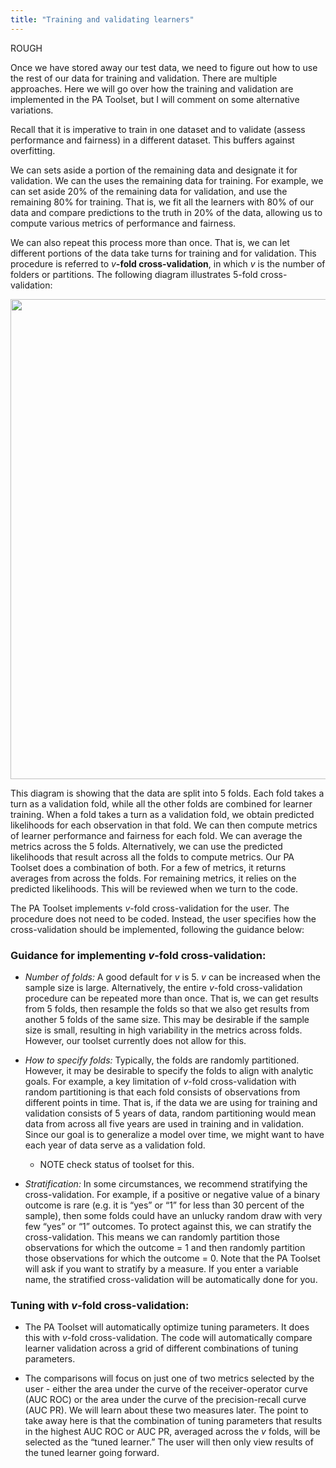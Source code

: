 ```yaml
---
title: "Training and validating learners"
---
```


ROUGH

Once we have stored away our test data, we need to figure out how to use the rest of our data for training and validation. There are multiple approaches. Here we will go over how the training and validation are implemented in the PA Toolset, but I will comment on some alternative variations.

Recall that it is imperative to train in one dataset and to validate (assess performance and fairness) in a different dataset. This buffers against overfitting.

We can sets aside a portion of the remaining data and designate it for validation. We can the uses the remaining data for training. For example, we can set aside 20% of the remaining data for validation, and use the remaining 80% for training. That is, we fit all the learners with 80% of our data and compare predictions to the truth in 20% of the data, allowing us to compute various metrics of performance and fairness.

We can also repeat this process more than once. That is, we can let different portions of the data take turns for training and for validation. This procedure is referred to $v$**-fold cross-validation**, in which $v$ is the number of folders or partitions. The following diagram illustrates 5-fold cross-validation:

![](images/CV%20diagram.png){fig-align="center" width="8in"}

This diagram is showing that the data are split into 5 folds. Each fold takes a turn as a validation fold, while all the other folds are combined for learner training. When a fold takes a turn as a validation fold, we obtain predicted likelihoods for each observation in that fold. We can then compute metrics of learner performance and fairness for each fold. We can average the metrics across the 5 folds. Alternatively, we can use the predicted likelihoods that result across all the folds to compute metrics. Our PA Toolset does a combination of both. For a few of metrics, it returns averages from across the folds. For remaining metrics, it relies on the predicted likelihoods. This will be reviewed when we turn to the code.

The PA Toolset implements $v$-fold cross-validation for the user. The procedure does not need to be coded. Instead, the user specifies how the cross-validation should be implemented, following the guidance below:

### **Guidance for implementing** $v$**-fold cross-validation:**

-   *Number of folds:* A good default for $v$ is 5. $v$ can be increased when the sample size is large. Alternatively, the entire $v$-fold cross-validation procedure can be repeated more than once. That is, we can get results from 5 folds, then resample the folds so that we also get results from another 5 folds of the same size. This may be desirable if the sample size is small, resulting in high variability in the metrics across folds. However, our toolset currently does not allow for this.

-   *How to specify folds:* Typically, the folds are randomly partitioned. However, it may be desirable to specify the folds to align with analytic goals. For example, a key limitation of $v$-fold cross-validation with random partitioning is that each fold consists of observations from different points in time. That is, if the data we are using for training and validation consists of 5 years of data, random partitioning would mean data from across all five years are used in training and in validation. Since our goal is to generalize a model over time, we might want to have each year of data serve as a validation fold.

    -   NOTE check status of toolset for this.

-   *Stratification:* In some circumstances, we recommend stratifying the cross-validation. For example, if a positive or negative value of a binary outcome is rare (e.g. it is "yes" or "1" for less than 30 percent of the sample), then some folds could have an unlucky random draw with very few "yes" or "1" outcomes. To protect against this, we can stratify the cross-validation. This means we can randomly partition those observations for which the outcome = 1 and then randomly partition those observations for which the outcome = 0. Note that the PA Toolset will ask if you want to stratify by a measure. If you enter a variable name, the stratified cross-validation will be automatically done for you.

### **Tuning with** $v$**-fold cross-validation:**

-   The PA Toolset will automatically optimize tuning parameters. It does this with $v$-fold cross-validation. The code will automatically compare learner validation across a grid of different combinations of tuning parameters.

-   The comparisons will focus on just one of two metrics selected by the user - either the area under the curve of the receiver-operator curve (AUC ROC) or the area under the curve of the precision-recall curve (AUC PR). We will learn about these two measures later. The point to take away here is that the combination of tuning parameters that results in the highest AUC ROC or AUC PR, averaged across the $v$ folds, will be selected as the "tuned learner." The user will then only view results of the tuned learner going forward.

